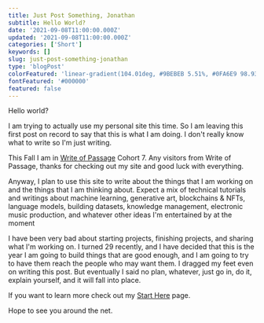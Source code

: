 ```yaml
---
title: Just Post Something, Jonathan
subtitle: Hello World?
date: '2021-09-08T11:00:00.000Z'
updated: '2021-09-08T11:00:00.000Z'
categories: ['Short']
keywords: []
slug: just-post-something-jonathan
type: 'blogPost'
colorFeatured: 'linear-gradient(104.01deg, #9BEBEB 5.51%, #0FA6E9 98.93%)'
fontFeatured: '#000000'
featured: false
---
```


Hello world?

I am trying to actually use my personal site this time. So I am leaving this first post on record to say that this is what I am doing. I don't really know what to write so I'm just writing.

This Fall I am in [Write of Passage](https://writeofpassage.school/) Cohort 7. Any visitors from Write of Passage, thanks for checking out my site and good luck with everything.

Anyway, I plan to use this site to write about the things that I am working on and the things that I am thinking about. Expect a mix of technical tutorials and writings about machine learning, generative art, blockchains & NFTs, language models, building datasets, knowledge management, electronic music production, and whatever other ideas I'm entertained by at the moment

I have been very bad about starting projects, finishing projects, and sharing what I'm working on. I turned 29 recently, and I have decided that this is the year I am going to build things that are good enough, and I am going to try to have them reach the people who may want them. I dragged my feet even on writing this post. But eventually I said no plan, whatever, just go in, do it, explain yourself, and it will fall into place.

If you want to learn more check out my [Start Here](https://jmill.dev/start-here) page.

Hope to see you around the net.
